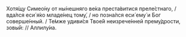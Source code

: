 Хотя́щу Симео́ну от ны́нешняго ве́ка преста́витися преле́стнаго, / вда́лся еси́ я́ко младе́нец тому́, / но позна́лся еси́ ему́ и Бог соверше́нный. / Те́мже удиви́ся Твое́й неизрече́нней прему́дрости, зовы́й: // Аллилу́иа.
